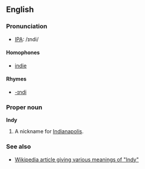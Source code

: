 ==English==
===Pronunciation===
*[[IPA]]: /ɪndi/

====Homophones====
*[[indie]]

====Rhymes====
*[[Rhymes:English:-ɪndi|-ɪndi]]

===Proper noun===
'''Indy'''

#A nickname for [[Indianapolis]].

===See also===
*[[w:Indy|Wikipedia article giving various meanings of "Indy"]]